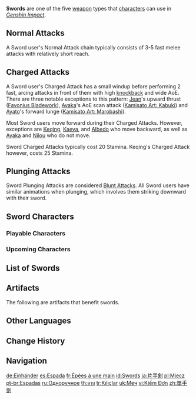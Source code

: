 {{Terminology Infobox
|image        = Icon Sword.png
|type         = Weapon Types
|type2        = Game Systems
}}
'''Swords''' are one of the five [[weapon]] types that [[characters]] can use in ''[[Genshin Impact]]''.

==Normal Attacks==
A Sword user's Normal Attack chain typically consists of 3-5 fast melee attacks with relatively short reach.

==Charged Attacks==
A Sword user's Charged Attack has a small windup before performing 2 fast, arcing attacks in front of them with high [[knockback]] and wide AoE. There are three notable exceptions to this pattern: [[Jean]]'s upward thrust ([[Favonius Bladework]]), [[Ayaka]]'s AoE scan attack ([[Kamisato Art: Kabuki]]) and [[Ayato]]'s forward lunge ([[Kamisato Art: Marobashi]]).

Most Sword users move forward during their Charged Attacks. However, exceptions are [[Keqing]], [[Kaeya]], and [[Albedo]] who move backward, as well as [[Ayaka]] and [[Nilou]] who do not move.

Sword Charged Attacks typically cost 20 Stamina. Keqing's Charged Attack however, costs 25 Stamina.

==Plunging Attacks==
Sword Plunging Attacks are considered [[Blunt Attack]]s. All Sword users have similar animations when plunging, which involves them striking downward with their sword.

==Sword Characters==
===Playable Characters===
{{Characters by Category Table|Playable Characters&Sword Characters|noweapon=1}}

===Upcoming Characters===
{{Characters by Category Table|Upcoming Characters&Sword Characters|noweapon=1}}

==List of Swords==
{{Weapons by Category Table|type=Swords|not1=Unreleased Content}}

==Artifacts==
The following are artifacts that benefit swords.
{{Artifacts by Category Table|Sword Bonus Artifacts}}

==Other Languages==
{{Other Languages
|en      = Sword
|zhs     = 单手剑
|zhs_rm  = Dānshǒu-jiàn
|zht     = 單手劍
|zht_rm  = Dānshǒu-jiàn
|zh_tl   = One-Handed Sword
|ja      = 片手剣
|ja_rm   = Katateken
|ja_tl   = One-Handed Sword
|ko      = 한손검
|ko_rm   = Hansongeom
|ko_tl   = One-Handed Sword
|es      = Espada ligera
|es_tl   = Light Sword
|fr      = Épée à une main
|fr_tl   = One-Handed Sword
|ru      = Одноручное оружие
|ru_tl   = One-Handed Weapon
|th      = ดาบ
|th_rm   = Dap
|th_tl   = Sword
|vi      = Kiếm Đơn
|vi_tl   = One-Handed Sword
|de      = Einhänder
|de_tl   = One-Handed Sword
|id      = Sword
|pt      = Espada
|pt_tl   = Sword
|tr      = Kılıç
|tr_tl   = Sword
|it      = Spada
|it_tl   = Sword
}}

==Change History==
{{Change History|1.0}}

==Navigation==
{{Weapon Navbox|type=Swords|state=collapsed}}
{{Genshin Navbox}}
[[Category:Swords| ]]

[[de:Einhänder]]
[[es:Espada]]
[[fr:Épées à une main]]
[[id:Swords]]
[[ja:片手剣]]
[[pl:Miecz]]
[[pt-br:Espadas]]
[[ru:Одноручное]]
[[th:ดาบ]]
[[tr:Kılıçlar]]
[[uk:Меч]]
[[vi:Kiếm Đơn]]
[[zh:單手劍]]